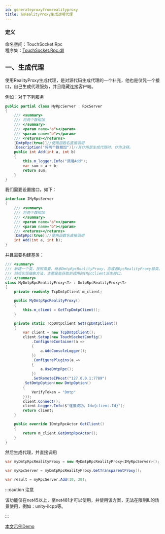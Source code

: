 ```yaml
---
id: generateproxyfromrealityproxy
title: 从RealityProxy生成透明代理
---
```



### 定义

命名空间：TouchSocket.Rpc <br/>
程序集：[TouchSocket.Rpc.dll](https://www.nuget.org/packages/TouchSocket.Rpc)<br/>


## 一、生成代理

使用RealityProxy生成代理，是对源代码生成代理的一个补充，他也是仅凭一个接口，自己生成代理服务，并且隐藏连接客户端。


例如：对于下列服务

```csharp showLineNumbers
public partial class MyRpcServer : RpcServer
{
    /// <summary>
    /// 将两个数相加
    /// </summary>
    /// <param name="a"></param>
    /// <param name="b"></param>
    /// <returns></returns>
    [DmtpRpc(true)]//使用函数名直接调用
    [Description("将两个数相加")]//其作用是生成代理时，作为注释。
    public int Add(int a, int b)
    {
        this.m_logger.Info("调用Add");
        var sum = a + b;
        return sum;
    }
}
```

我们需要设置接口，如下：

```csharp showLineNumbers
interface IMyRpcServer
{
    /// <summary>
    /// 将两个数相加
    /// </summary>
    /// <param name="a"></param>
    /// <param name="b"></param>
    /// <returns></returns>
    [DmtpRpc(true)]//使用函数名直接调用
    int Add(int a, int b);
}
```

并且需要构建基类：

```csharp showLineNumbers
/// <summary>
/// 新建一个类，按照需要，继承DmtpRpcRealityProxy，亦或者RpcRealityProxy基类。
/// 然后实现抽象方法，主要是能获取到调用的IRpcClient派生接口。
/// </summary>
class MyDmtpRpcRealityProxy<T> : DmtpRpcRealityProxy<T>
{
    private readonly TcpDmtpClient m_client;

    public MyDmtpRpcRealityProxy()
    {
        this.m_client = GetTcpDmtpClient();
    }

    private static TcpDmtpClient GetTcpDmtpClient()
    {
        var client = new TcpDmtpClient();
        client.Setup(new TouchSocketConfig()
            .ConfigureContainer(a =>
            {
                a.AddConsoleLogger();
            })
            .ConfigurePlugins(a =>
            {
                a.UseDmtpRpc();
            })
            .SetRemoteIPHost("127.0.0.1:7789")
        .SetDmtpOption(new DmtpOption()
        {
            VerifyToken = "Dmtp"
        }));
        client.Connect();
        client.Logger.Info($"连接成功，Id={client.Id}");
        return client;
    }

    public override IDmtpRpcActor GetClient()
    {
        return m_client.GetDmtpRpcActor();
    }
}
```

然后生成代理，并直接调用

```csharp showLineNumbers
var myDmtpRpcRealityProxy = new MyDmtpRpcRealityProxy<IMyRpcServer>();

var myRpcServer = myDmtpRpcRealityProxy.GetTransparentProxy();

var result = myRpcServer.Add(10, 20);
```

:::caution 注意

该功能仅在net45以上，至net481才可以使用，并使用该方案，无法在限制IL的场景使用，例如：unity-ilcpp等。

:::  

[本文示例Demo](https://gitee.com/RRQM_Home/TouchSocket/tree/master/examples/Dmtp/RealityProxyDmtpRpcConsoleApp)